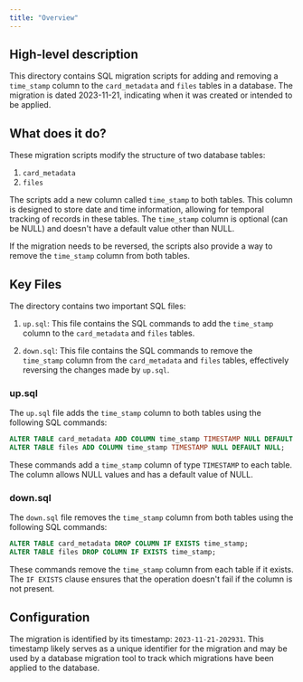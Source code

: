 ```yaml
---
title: "Overview"
---
```


## High-level description
This directory contains SQL migration scripts for adding and removing a `time_stamp` column to the `card_metadata` and `files` tables in a database. The migration is dated 2023-11-21, indicating when it was created or intended to be applied.

## What does it do?
These migration scripts modify the structure of two database tables:

1. `card_metadata`
2. `files`

The scripts add a new column called `time_stamp` to both tables. This column is designed to store date and time information, allowing for temporal tracking of records in these tables. The `time_stamp` column is optional (can be NULL) and doesn't have a default value other than NULL.

If the migration needs to be reversed, the scripts also provide a way to remove the `time_stamp` column from both tables.

## Key Files
The directory contains two important SQL files:

1. `up.sql`: This file contains the SQL commands to add the `time_stamp` column to the `card_metadata` and `files` tables.

2. `down.sql`: This file contains the SQL commands to remove the `time_stamp` column from the `card_metadata` and `files` tables, effectively reversing the changes made by `up.sql`.

### up.sql
The `up.sql` file adds the `time_stamp` column to both tables using the following SQL commands:

```sql
ALTER TABLE card_metadata ADD COLUMN time_stamp TIMESTAMP NULL DEFAULT NULL;
ALTER TABLE files ADD COLUMN time_stamp TIMESTAMP NULL DEFAULT NULL;
```

These commands add a `time_stamp` column of type `TIMESTAMP` to each table. The column allows NULL values and has a default value of NULL.

### down.sql
The `down.sql` file removes the `time_stamp` column from both tables using the following SQL commands:

```sql
ALTER TABLE card_metadata DROP COLUMN IF EXISTS time_stamp;
ALTER TABLE files DROP COLUMN IF EXISTS time_stamp;
```

These commands remove the `time_stamp` column from each table if it exists. The `IF EXISTS` clause ensures that the operation doesn't fail if the column is not present.

## Configuration
The migration is identified by its timestamp: `2023-11-21-202931`. This timestamp likely serves as a unique identifier for the migration and may be used by a database migration tool to track which migrations have been applied to the database.